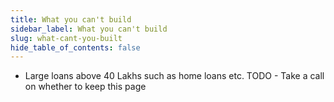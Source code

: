 ```yaml
---
title: What you can't build
sidebar_label: What you can't build
slug: what-cant-you-built
hide_table_of_contents: false
---
```




- Large loans above 40 Lakhs such as home loans etc.
TODO - Take a call on whether to keep this page